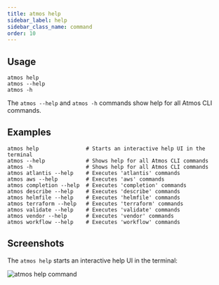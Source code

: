 ```yaml
---
title: atmos help
sidebar_label: help
sidebar_class_name: command
order: 10
---
```


## Usage

```shell
atmos help
atmos --help
atmos -h
```

The `atmos --help` and `atmos -h` commands show help for all Atmos CLI commands.

<Screengrab title="atmos help" slug="atmos--help" />

## Examples

```shell
atmos help               # Starts an interactive help UI in the terminal
atmos --help             # Shows help for all Atmos CLI commands
atmos -h                 # Shows help for all Atmos CLI commands
atmos atlantis --help    # Executes 'atlantis' commands
atmos aws --help         # Executes 'aws' commands
atmos completion --help  # Executes 'completion' commands
atmos describe --help    # Executes 'describe' commands
atmos helmfile --help    # Executes 'helmfile' commands
atmos terraform --help   # Executes 'terraform' commands
atmos validate --help    # Executes 'validate' commands
atmos vendor --help      # Executes 'vendor' commands
atmos workflow --help    # Executes 'workflow' commands
```

## Screenshots

The `atmos help` starts an interactive help UI in the terminal:

![`atmos help` command](/img/cli/help/atmos-help-command.png)

<br/>
